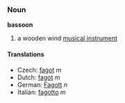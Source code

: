 ===Noun===
'''bassoon'''

# a wooden wind  [[musical instrument]]

==== Translations ====
*Czech: [[fagot]] ''m''
*Dutch: [[fagot]] ''m''
*German: [[Fagott]] ''n''
*Italian: [[fagotto]] ''m''